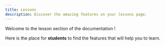 ```yaml
---
title: Lessons
description: Discover the amazing features on your lessons page.
---
```


Welcome to the lesson section of the documentation !

Here is the place for **students** to find the features that will help you to learn.

<Cards>
  <Card title="Discover the first" href="/get-started/schools" />
  <Card
    title="Start creating your first courses "
    href="/get-started/products"
  />
</Cards>
